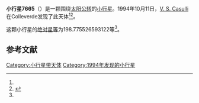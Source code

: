 {{Infobox planet
| bgcolour = #FFFFC0
| name = 7665 Putignano
| symbol = 
| image = 
| caption = 
| discovery = yes
| discovery_ref = 
| discoverer = [[V._S._Casulli|V. S. Casulli]]
| discovery_site = [[Colleverde|Colleverde]] 
| discovered = 1994年10月11日
| designations = yes
| mp_name = 
| named_after = 
| alt_names = 1994 TK3/ 1989 WN6
| mp_category = [[主带小行星|主带小行星]]
| orbit_ref = <ref name="a">[http://ssd.jpl.nasa.gov/sbdb.cgi?sstr=7665 7665 Putignano] {{Wayback|url=http://ssd.jpl.nasa.gov/sbdb.cgi?sstr=7665 |date=20201124025102 }}，小行星數據庫瀏覽器（JPL Small-Body Database Browser）－[[美国国家航空航天局|美国国家航空航天局]]喷气推进实验室</ref>
| epoch = 2456400.5 (2013年4月18日更新)
| aphelion = {{convert|3.039614885556515|AU|km|3|abbr=on|lk=out}}
| perihelion = {{convert|2.724814113716588|AU|km|3|abbr=on}}
| semimajor = {{convert|2.882214499636552|AU|km|3|abbr=on}}
| eccentricity = 0.05461092
| period = 1787.260573 [[日|日]]<br />4.89[[儒略年|儒略年]]
| avg_speed = 
| inclination = 3.222816775171898
| asc_node = 111.5341565035168
| mean_anomaly = 
| arg_peri = 198.775526593122
| satellites = 
| physical_characteristics = yes
| dimensions = 
| mass = 
| density = 
| surface_grav = 
| escape_velocity = 
| sidereal_day = 
| axial_tilt = 
| pole_ecliptic_lat = 
| pole_ecliptic_lon = 
| albedo = 
| temperatures= 
| temp_name1 = 
| mean_temp_1 = 
| max_temp_1 = 
| temp_name2 = 
| max_temp_2 = 
| spectral_type = 
| abs_magnitude = 198.775526593122
}}

'''小行星7665'''（{{lang-en|7665 Putignano}}）是一颗围绕[[太阳|太阳]][[公转|公转]]的[[小行星|小行星]]。1994年10月11日，[[V._S._Casulli|V. S. Casulli]]在Colleverde发现了此天体<ref name="a" /><ref>{{cite news|title=小行星列表|url=http://cfa-www.harvard.edu/iau/lists/NumberedMPs.txt|accessdate=2013-07-08|newspaper=哈佛大学|archive-date=2008-05-17|archive-url=https://web.archive.org/web/20080517010638/http://cfa-www.harvard.edu/iau/lists/NumberedMPs.txt|dead-url=no}}</ref>。

这颗小行星的[[绝对星等|绝对星等]]为198.775526593122等<ref name="a" />。

==参考文献==
{{reflist}}
{{Minor Planet Number|[[小行星7664|小行星7664]]|[[小行星7666|小行星7666]]}}

{{小天体}}

[[Category:小行星带天体|Category:小行星带天体]]
[[Category:1994年发现的小行星|Category:1994年发现的小行星]]

{{asteroid-stub}}